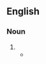 {{also|powertrain}}

==English==

===Noun===
{{en-noun}}

# {{alt form|en|powertrain}}
#* {{quote-journal|en|date=2021 January 13|author=David Clough|title=Trans-Pennine transport transformers|journal=RAIL, issue 922|page=58|text=These three-car sets used a '''power train''' comprising two British United Traction (BUT, an alliance of Leyland Motors and AEC) 150hp diesel engines coupled to a four-speed gearbox, and two of the three cars each had one '''power train'''.}}